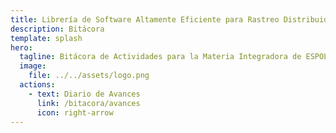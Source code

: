 ```yaml
---
title: Librería de Software Altamente Eficiente para Rastreo Distribuido
description: Bitácora
template: splash
hero:
  tagline: Bitácora de Actividades para la Materia Integradora de ESPOL
  image:
    file: ../../assets/logo.png
  actions:
    - text: Diario de Avances
      link: /bitacora/avances
      icon: right-arrow
---
```



<LinkCard
  title="Planificación"
  description="Tablero Kanban con la planificación por Sprints"
  href="https://espoldist.atlassian.net/jira/software/projects/SCRUM/boards/1"
/>
